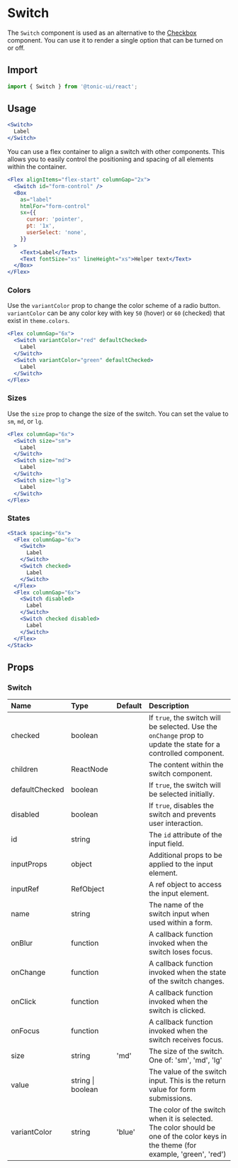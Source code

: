 # Switch

The `Switch` component is used as an alternative to the [Checkbox](checkbox) component. You can use it to render a single option that can be turned on or off.

## Import

```js
import { Switch } from '@tonic-ui/react';
```

## Usage

```jsx
<Switch>
  Label
</Switch>
```

You can use a flex container to align a switch with other components. This allows you to easily control the positioning and spacing of all elements within the container.

```jsx
<Flex alignItems="flex-start" columnGap="2x">
  <Switch id="form-control" />
  <Box
    as="label"
    htmlFor="form-control"
    sx={{
      cursor: 'pointer',
      pt: '1x',
      userSelect: 'none',
    }}
  >
    <Text>Label</Text>
    <Text fontSize="xs" lineHeight="xs">Helper text</Text>
  </Box>
</Flex>
```

### Colors

Use the `variantColor` prop to change the color scheme of a radio button. `variantColor` can be any color key with key `50` (hover) or `60` (checked) that exist in `theme.colors`.

```jsx
<Flex columnGap="6x">
  <Switch variantColor="red" defaultChecked>
    Label
  </Switch>
  <Switch variantColor="green" defaultChecked>
    Label
  </Switch>
</Flex>
```

### Sizes

Use the `size` prop to change the size of the switch. You can set the value to `sm`, `md`, or `lg`.

```jsx
<Flex columnGap="6x">
  <Switch size="sm">
    Label
  </Switch>
  <Switch size="md">
    Label
  </Switch>
  <Switch size="lg">
    Label
  </Switch>
</Flex>
```

### States

```jsx
<Stack spacing="6x">
  <Flex columnGap="6x">
    <Switch>
      Label
    </Switch>
    <Switch checked>
      Label
    </Switch>
  </Flex>
  <Flex columnGap="6x">
    <Switch disabled>
      Label
    </Switch>
    <Switch checked disabled>
      Label
    </Switch>
  </Flex>
</Stack>
```

## Props

### Switch

| Name | Type | Default | Description |
| :--- | :--- | :------ | :---------- |
| checked | boolean | | If `true`, the switch will be selected. Use the `onChange` prop to update the state for a controlled component. |
| children | ReactNode | | The content within the switch component. |
| defaultChecked | boolean | | If `true`, the switch will be selected initially. |
| disabled | boolean | | If `true`, disables the switch and prevents user interaction. |
| id | string | | The `id` attribute of the input field.  |
| inputProps | object | | Additional props to be applied to the input element. |
| inputRef | RefObject | | A ref object to access the input element. |
| name | string | | The name of the switch input when used within a form. |
| onBlur | function | | A callback function invoked when the switch loses focus. |
| onChange | function | | A callback function invoked when the state of the switch changes. |
| onClick | function | | A callback function invoked when the switch is clicked. |
| onFocus | function | | A callback function invoked when the switch receives focus. |
| size | string | 'md' | The size of the switch. One of: 'sm', 'md', 'lg' |
| value | string \| boolean | | The value of the switch input. This is the return value for form submissions. |
| variantColor | string | 'blue' | The color of the switch when it is selected. The color should be one of the color keys in the theme (for example, 'green', 'red') |

